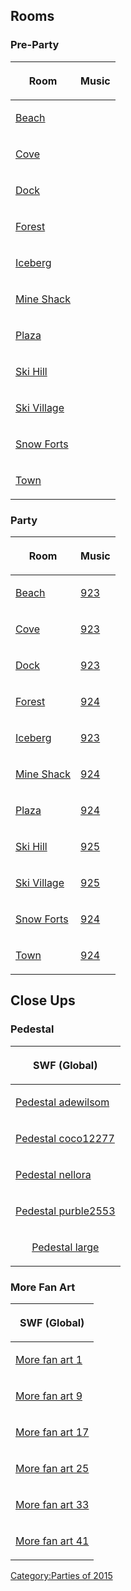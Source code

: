 

==Rooms==
===Pre-Party===
<center>
{|class="wikitable" border="1"
!Room
!Music
|-
|[[Media:RoomsBeach-FestivalofSnow2015Pre.swf|Beach]]||{{n/a}}
|-
|[[Media:RoomsCove-FestivalofSnow2015Pre.swf|Cove]]||{{n/a}}
|-
|[[Media:RoomsDock-FestivalofSnow2015Pre.swf|Dock]]||{{n/a}}
|-
|[[Media:RoomsForest-FestivalofSnow2015Pre.swf|Forest]]||{{n/a}}
|-
|[[Media:RoomsBerg-FestivalofSnow2015Pre.swf|Iceberg]]||{{n/a}}
|-
|[[Media:RoomsShack-FestivalofSnow2015Pre.swf|Mine Shack]]||{{n/a}}
|-
|[[Media:RoomsPlaza-FestivalofSnow2015Pre.swf|Plaza]]||{{n/a}}
|-
|[[Media:RoomsMtn-FestivalofSnow2015Pre.swf|Ski Hill]]||{{n/a}}
|-
|[[Media:RoomsVillage-FestivalofSnow2015Pre.swf|Ski Village]]||{{n/a}}
|-
|[[Media:RoomsForts-FestivalofSnow2015Pre.swf|Snow Forts]]||{{n/a}}
|-
|[[Media:RoomsTown-FestivalofSnow2015Pre.swf|Town]]||{{n/a}}
|}
</center>

===Party===
<center>
{|class="wikitable" border="1"
!Room
!Music
|-
|[[Media:RoomsBeach-FestivalofSnow2015.swf|Beach]]||[[Media:Music923.swf|923]]
|-
|[[Media:RoomsCove-FestivalofSnow2015.swf|Cove]]||[[Media:Music923.swf|923]]
|-
|[[Media:RoomsDock-FestivalofSnow2015.swf|Dock]]||[[Media:Music923.swf|923]]
|-
|[[Media:RoomsForest-FestivalofSnow2015.swf|Forest]]||[[Media:Music924.swf|924]]
|-
|[[Media:RoomsBerg-FestivalofSnow2015.swf|Iceberg]]||[[Media:Music923.swf|923]]
|-
|[[Media:RoomsShack-FestivalofSnow2015.swf|Mine Shack]]||[[Media:Music924.swf|924]]
|-
|[[Media:RoomsPlaza-FestivalofSnow2015.swf|Plaza]]||[[Media:Music924.swf|924]]
|-
|[[Media:RoomsMtn-FestivalofSnow2015.swf|Ski Hill]]||[[Media:Music925.swf|925]]
|-
|[[Media:RoomsVillage-FestivalofSnow2015.swf|Ski Village]]||[[Media:Music925.swf|925]]
|-
|[[Media:RoomsForts-FestivalofSnow2015.swf|Snow Forts]]||[[Media:Music924.swf|924]]
|-
|[[Media:RoomsTown-FestivalofSnow2015.swf|Town]]||[[Media:Music924.swf|924]]
|}
</center>

==Close Ups==
===Pedestal===
<center>
{|class="wikitable" border="1"
!colspan="7"|SWF (Global)
|-
|[[Media:Close upsPedestal adewilsom-FestivalofSnow2015.swf|Pedestal adewilsom]]||[[Media:Close upsPedestal alexisfrio-FestivalofSnow2015.swf|Pedestal alexisfrio]]||[[Media:Close upsPedestal barby015-FestivalofSnow2015.swf|Pedestal barby015]]||[[Media:Close upsPedestal bridgey27-FestivalofSnow2015.swf|Pedestal bridgey27]]||[[Media:Close upsPedestal bristevo-FestivalofSnow2015.swf|Pedestal bristevo]]||[[Media:Close upsPedestal bubblz126-FestivalofSnow2015.swf|Pedestal bubblz126]]||[[Media:Close upsPedestal chilly0ne-FestivalofSnow2015.swf|Pedestal chilly0ne]]
|-
|[[Media:Close upsPedestal coco12277-FestivalofSnow2015.swf|Pedestal coco12277]]||[[Media:Close upsPedestal concordio100-FestivalofSnow2015.swf|Pedestal concordio100]]||[[Media:Close upsPedestal didipengy-FestivalofSnow2015.swf|Pedestal didipengy]]||[[Media:Close upsPedestal floresita248-FestivalofSnow2015.swf|Pedestal floresita248]]||[[Media:Close upsPedestal janeti86704-FestivalofSnow2015.swf|Pedestal janeti86704]]||[[Media:Close upsPedestal lili3390-FestivalofSnow2015.swf|Pedestal lili3390]]||[[Media:Close upsPedestal mepauset-FestivalofSnow2015.swf|Pedestal mepauset]]
|-
|[[Media:Close upsPedestal nellora-FestivalofSnow2015.swf|Pedestal nellora]]||[[Media:Close upsPedestal onelia1234-FestivalofSnow2015.swf|Pedestal onelia1234]]||[[Media:Close upsPedestal opal2004-FestivalofSnow2015.swf|Pedestal opal2004]]||[[Media:Close upsPedestal oscar4570-FestivalofSnow2015.swf|Pedestal oscar4570]]||[[Media:Close upsPedestal patraquim1-FestivalofSnow2015.swf|Pedestal patraquim1]]||[[Media:Close upsPedestal penny2415-FestivalofSnow2015.swf|Pedestal penny2415]]||[[Media:Close upsPedestal pinguinchen-FestivalofSnow2015.swf|Pedestal pinguinchen]]
|-
|[[Media:Close upsPedestal purble2553-FestivalofSnow2015.swf|Pedestal purble2553]]||[[Media:Close upsPedestal rightangle-FestivalofSnow2015.swf|Pedestal rightangle]]||[[Media:Close upsPedestal sahifira-FestivalofSnow2015.swf|Pedestal sahifira]]||[[Media:Close upsPedestal shivie-FestivalofSnow2015.swf|Pedestal shivie]]||[[Media:Close upsPedestal toon161-FestivalofSnow2015.swf|Pedestal toon161]]||[[Media:Close upsPedestal tsveten1-FestivalofSnow2015.swf|Pedestal tsveten1]]||[[Media:Close upsPedestal waddles5626-FestivalofSnow2015.swf|Pedestal waddles5626]]
|-
|colspan="7" align="center"|[[Media:Close upsPedestal largePedestal large-FestivalofSnow2015.swf|Pedestal large]]
|}
</center>

===More Fan Art===
<center>
{|class="wikitable" border="1"
!colspan="8"|SWF (Global)
|-
|[[Media:Close upsMoreFanArt 1-FestivalofSnow2015.swf|More fan art 1]]||[[Media:Close upsMoreFanArt 2-FestivalofSnow2015.swf|More fan art 2]]||[[Media:Close upsMoreFanArt 3-FestivalofSnow2015.swf|More fan art 3]]||[[Media:Close upsMoreFanArt 4-FestivalofSnow2015.swf|More fan art 4]]||[[Media:Close upsMoreFanArt 5-FestivalofSnow2015.swf|More fan art 5]]||[[Media:Close upsMoreFanArt 6-FestivalofSnow2015.swf|More fan art 6]]||[[Media:Close upsMoreFanArt 7-FestivalofSnow2015.swf|More fan art 7]]||[[Media:Close upsMoreFanArt 8-FestivalofSnow2015.swf|More fan art 8]]
|-
|[[Media:Close upsMoreFanArt 9-FestivalofSnow2015.swf|More fan art 9]]||[[Media:Close upsMoreFanArt 10-FestivalofSnow2015.swf|More fan art 10]]||[[Media:Close upsMoreFanArt 11-FestivalofSnow2015.swf|More fan art 11]]||[[Media:Close upsMoreFanArt 12-FestivalofSnow2015.swf|More fan art 12]]||[[Media:Close upsMoreFanArt 13-FestivalofSnow2015.swf|More fan art 13]]||[[Media:Close upsMoreFanArt 14-FestivalofSnow2015.swf|More fan art 14]]||[[Media:Close upsMoreFanArt 15-FestivalofSnow2015.swf|More fan art 15]]||[[Media:Close upsMoreFanArt 16-FestivalofSnow2015.swf|More fan art 16]]
|-
|[[Media:Close upsMoreFanArt 17-FestivalofSnow2015.swf|More fan art 17]]||[[Media:Close upsMoreFanArt 18-FestivalofSnow2015.swf|More fan art 18]]||[[Media:Close upsMoreFanArt 19-FestivalofSnow2015.swf|More fan art 19]]||[[Media:Close upsMoreFanArt 20-FestivalofSnow2015.swf|More fan art 20]]||[[Media:Close upsMoreFanArt 21-FestivalofSnow2015.swf|More fan art 21]]||[[Media:Close upsMoreFanArt 22-FestivalofSnow2015.swf|More fan art 22]]||[[Media:Close upsMoreFanArt 23-FestivalofSnow2015.swf|More fan art 23]]||[[Media:Close upsMoreFanArt 24-FestivalofSnow2015.swf|More fan art 24]]
|-
|[[Media:Close upsMoreFanArt 25-FestivalofSnow2015.swf|More fan art 25]]||[[Media:Close upsMoreFanArt 26-FestivalofSnow2015.swf|More fan art 26]]||[[Media:Close upsMoreFanArt 27-FestivalofSnow2015.swf|More fan art 27]]||[[Media:Close upsMoreFanArt 28-FestivalofSnow2015.swf|More fan art 28]]||[[Media:Close upsMoreFanArt 29-FestivalofSnow2015.swf|More fan art 29]]||[[Media:Close upsMoreFanArt 30-FestivalofSnow2015.swf|More fan art 30]]||[[Media:Close upsMoreFanArt 31-FestivalofSnow2015.swf|More fan art 31]]||[[Media:Close upsMoreFanArt 32-FestivalofSnow2015.swf|More fan art 32]]
|-
|[[Media:Close upsMoreFanArt 33-FestivalofSnow2015.swf|More fan art 33]]||[[Media:Close upsMoreFanArt 34-FestivalofSnow2015.swf|More fan art 34]]||[[Media:Close upsMoreFanArt 35-FestivalofSnow2015.swf|More fan art 35]]||[[Media:Close upsMoreFanArt 36-FestivalofSnow2015.swf|More fan art 36]]||[[Media:Close upsMoreFanArt 37-FestivalofSnow2015.swf|More fan art 37]]||[[Media:Close upsMoreFanArt 38-FestivalofSnow2015.swf|More fan art 38]]||[[Media:Close upsMoreFanArt 39-FestivalofSnow2015.swf|More fan art 39]]||[[Media:Close upsMoreFanArt 40-FestivalofSnow2015.swf|More fan art 40]]
|-
|[[Media:Close upsMoreFanArt 41-FestivalofSnow2015.swf|More fan art 41]]||[[Media:Close upsMoreFanArt 42-FestivalofSnow2015.swf|More fan art 42]]||[[Media:Close upsMoreFanArt 43-FestivalofSnow2015.swf|More fan art 43]]||[[Media:Close upsMoreFanArt 44-FestivalofSnow2015.swf|More fan art 44]]||[[Media:Close upsMoreFanArt 45-FestivalofSnow2015.swf|More fan art 45]]||[[Media:Close upsMoreFanArt 46-FestivalofSnow2015.swf|More fan art 46]]||[[Media:Close upsMoreFanArt 47-FestivalofSnow2015.swf|More fan art 47]]||[[Media:Close upsMoreFanArt 48-FestivalofSnow2015.swf|More fan art 48]]
|}
</center>

{{Parties}}

[[Category:Parties of 2015]]